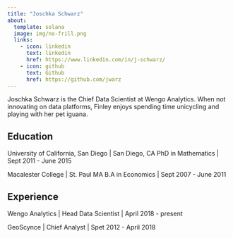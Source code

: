 ```yaml
---
title: "Joschka Schwarz"
about:
  template: solana
  image: img/no-frill.png
  links:
    - icon: linkedin
      text: linkedin
      href: https://www.linkedin.com/in/j-schwarz/
    - icon: github
      text: Github
      href: https://github.com/jwarz
---
```


Joschka Schwarz is the Chief Data Scientist at Wengo Analytics. When not innovating on data platforms, Finley enjoys spending  time unicycling and playing with her pet iguana.

## Education

University of California, San Diego | San Diego, CA
PhD in Mathematics | Sept 2011 - June 2015

Macalester College | St. Paul MA
B.A in Economics | Sept 2007 - June 2011

## Experience

Wengo Analytics | Head Data Scientist | April 2018 - present

GeoScynce | Chief Analyst | Spet 2012 - April 2018
